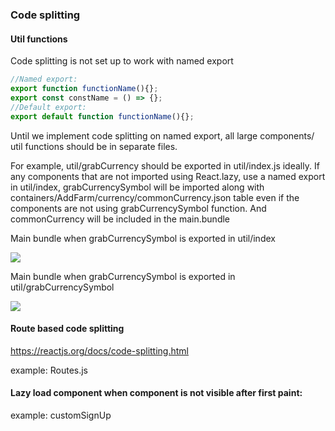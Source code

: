 

<Meta title="Docs/codeSplitting" />

### Code splitting

#### Util functions

Code splitting is not set up to work with named export

```js
//Named export:
export function functionName(){};
export const constName = () => {};
//Default export:
export default function functionName(){};
```

Until we implement code splitting on named export, all large components/ util functions should be in separate files.

For example, util/grabCurrency should be exported in util/index.js ideally. If any components that are not imported using React.lazy, use a named export in util/index, grabCurrencySymbol will be imported along with containers/AddFarm/currency/commonCurrency.json table even if the components are not using grabCurrencySymbol function.
And commonCurrency will be included in the main.bundle

Main bundle when grabCurrencySymbol is exported in util/index

<img src={WithCurrency} />

Main bundle when grabCurrencySymbol is exported in util/grabCurrencySymbol

<img src={WithoutCurrency} />


#### Route based code splitting

https://reactjs.org/docs/code-splitting.html

example: Routes.js

#### Lazy load component when component is not visible after first paint:

example: customSignUp


